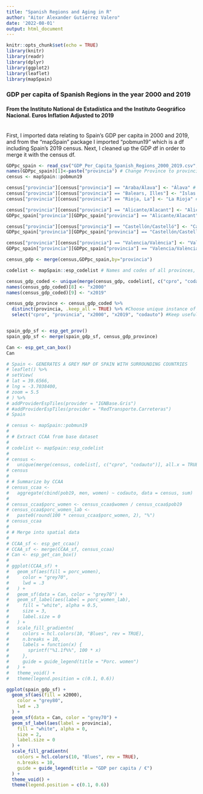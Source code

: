 ```yaml
---
title: "Spanish Regions and Aging in R"
author: "Aitor Alexander Gutierrez Valero"
date: '2022-08-01'
output: html_document
---
```


```r
knitr::opts_chunk$set(echo = TRUE)
library(knitr)
library(readr)
library(dplyr)
library(ggplot2)
library(leaflet)
library(mapSpain)
```
### GDP per capita of Spanish Regions in the year 2000 and 2019
#### From the Instituto National de Estadística and the Instituto Geográfico Nacional. Euros Inflation Adjusted to 2019
<br>
First, I imported data relating to Spain's GDP per capita in 2000 and 2019, and from the "mapSpain" package I imported "pobmun19" which is a df  including Spain's 2019 census. Next, I cleaned up the GDP df in order to merge it with the census df.

```r
GDPpc_spain <- read_csv("GDP_Per_Capita_Spanish_Regions_2000_2019.csv",) #Import Spanish Provinces Data
names(GDPpc_spain)[1]<-paste("provincia") # Change Province to provincia
census <- mapSpain::pobmun19

census["provincia"][census["provincia"] == "Araba/Álava"] <- "Álava" # Change alava
census["provincia"][census["provincia"] == "Balears, Illes"] <- "Islas Baleraes" # Change islas baleares
census["provincia"][census["provincia"] == "Rioja, La"] <- "La Rioja" #Change La Rioja

census["provincia"][census["provincia"] == "Alicante/Alacant"] <- "Alicante" #Change Alicante for both
GDPpc_spain["provincia"][GDPpc_spain["provincia"] == "Alicante/Alacant"] <- "Alicante" 

census["provincia"][census["provincia"] == "Castellón/Castelló"] <- "Castellón" #Change Castellón for both
GDPpc_spain["provincia"][GDPpc_spain["provincia"] == "Castellón/Castelló"] <- "Castellón" 

census["provincia"][census["provincia"] == "Valencia/València"] <- "Valencia" #Change Valencia for both
GDPpc_spain["provincia"][GDPpc_spain["provincia"] == "Valencia/València"] <- "Valencia" 

census_gdp <- merge(census,GDPpc_spain,by="provincia")

codelist <- mapSpain::esp_codelist # Names and codes of all provinces, autonomous territories, and cities.

census_gdp_coded <- unique(merge(census_gdp, codelist[, c("cpro", "codauto")], all.x = TRUE))
names(census_gdp_coded)[8] <- "x2000"
names(census_gdp_coded)[9] <- "x2019"

census_gdp_province <- census_gdp_coded %>%
  distinct(provincia, .keep_all = TRUE) %>% #Choose unique instance of provincia
  select("cpro", "provincia", "x2000", "x2019", "codauto") #Keep useful columns


spain_gdp_sf <- esp_get_prov()
spain_gdp_sf <- merge(spain_gdp_sf, census_gdp_province)

Can <- esp_get_can_box()
Can
```

```r
# Spain <- GENERATES A GREY MAP OF SPAIN WITH SURROUNDING COUNTRIES
# leaflet() %>%
# setView(
# lat = 39.6566,
# lng = -3.7038400,
# zoom = 5.5
# ) %>%
# addProviderEspTiles(provider = "IGNBase.Gris")
# #addProviderEspTiles(provider = "RedTransporte.Carreteras")
# Spain

# census <- mapSpain::pobmun19
# 
# # Extract CCAA from base dataset
# 
# codelist <- mapSpain::esp_codelist
# 
# census <-
#   unique(merge(census, codelist[, c("cpro", "codauto")], all.x = TRUE))
# census
# 
# # Summarize by CCAA
# census_ccaa <-
#   aggregate(cbind(pob19, men, women) ~ codauto, data = census, sum)
# 
# census_ccaa$porc_women <- census_ccaa$women / census_ccaa$pob19
# census_ccaa$porc_women_lab <-
#   paste0(round(100 * census_ccaa$porc_women, 2), "%")
# census_ccaa
# 
# # Merge into spatial data
# 
# CCAA_sf <- esp_get_ccaa()
# CCAA_sf <- merge(CCAA_sf, census_ccaa)
# Can <- esp_get_can_box()
# 
# ggplot(CCAA_sf) +
#   geom_sf(aes(fill = porc_women),
#     color = "grey70",
#     lwd = .3
#   ) +
#   geom_sf(data = Can, color = "grey70") +
#   geom_sf_label(aes(label = porc_women_lab),
#     fill = "white", alpha = 0.5,
#     size = 3,
#     label.size = 0
#   ) +
#   scale_fill_gradientn(
#     colors = hcl.colors(10, "Blues", rev = TRUE),
#     n.breaks = 10,
#     labels = function(x) {
#       sprintf("%1.1f%%", 100 * x)
#     },
#     guide = guide_legend(title = "Porc. women")
#   ) +
#   theme_void() +
#   theme(legend.position = c(0.1, 0.6))
```

```r
ggplot(spain_gdp_sf) +
  geom_sf(aes(fill = x2000),
    color = "grey80",
    lwd = .3
  ) +
  geom_sf(data = Can, color = "grey70") +
  geom_sf_label(aes(label = provincia),
    fill = "white", alpha = 0,
    size = 2,
    label.size = 0
  ) +
  scale_fill_gradientn(
    colors = hcl.colors(10, "Blues", rev = TRUE),
    n.breaks = 10,
    guide = guide_legend(title = "GDP per capita / €")
  ) +
  theme_void() +
  theme(legend.position = c(0.1, 0.6))
```

```r

```

```r

```

```r

```


